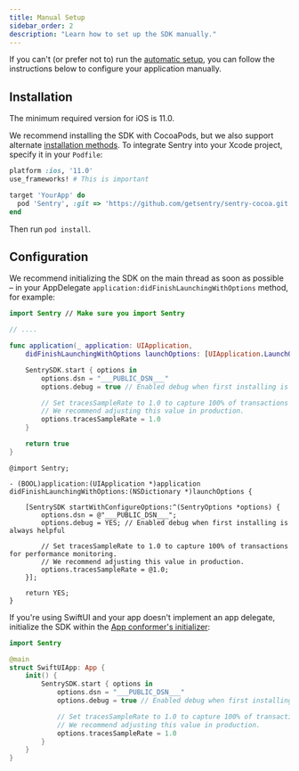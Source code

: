 ```yaml
---
title: Manual Setup
sidebar_order: 2
description: "Learn how to set up the SDK manually."
---
```


If you can't (or prefer not to) run the [automatic setup](/platforms/apple/guides/ios/#install), you can follow the instructions below to configure your application manually.

## Installation

The minimum required version for iOS is 11.0.

We recommend installing the SDK with CocoaPods, but we also support alternate [installation methods](/platforms/apple/guides/ios/install/). To integrate Sentry into your Xcode project, specify it in your `Podfile`:

```ruby {filename:Podfile}
platform :ios, '11.0'
use_frameworks! # This is important

target 'YourApp' do
  pod 'Sentry', :git => 'https://github.com/getsentry/sentry-cocoa.git', :tag => '{{@inject packages.version('sentry.cocoa') }}'
end
```

Then run `pod install`.

## Configuration

We recommend initializing the SDK on the main thread as soon as possible – in your AppDelegate `application:didFinishLaunchingWithOptions` method, for example:


```swift {tabTitle:Swift}
import Sentry // Make sure you import Sentry

// ....

func application(_ application: UIApplication,
    didFinishLaunchingWithOptions launchOptions: [UIApplication.LaunchOptionsKey: Any]?) -> Bool {

    SentrySDK.start { options in
        options.dsn = "___PUBLIC_DSN___"
        options.debug = true // Enabled debug when first installing is always helpful

        // Set tracesSampleRate to 1.0 to capture 100% of transactions for performance monitoring.
        // We recommend adjusting this value in production.
        options.tracesSampleRate = 1.0
    }

    return true
}
```

```objc {tabTitle:Objective-C}
@import Sentry;

- (BOOL)application:(UIApplication *)application didFinishLaunchingWithOptions:(NSDictionary *)launchOptions {

    [SentrySDK startWithConfigureOptions:^(SentryOptions *options) {
        options.dsn = @"___PUBLIC_DSN___";
        options.debug = YES; // Enabled debug when first installing is always helpful

        // Set tracesSampleRate to 1.0 to capture 100% of transactions for performance monitoring.
        // We recommend adjusting this value in production.
        options.tracesSampleRate = @1.0;
    }];

    return YES;
}
```

If you're using SwiftUI and your app doesn't implement an app delegate, initialize the SDK within the [App conformer's initializer](<https://developer.apple.com/documentation/swiftui/app/main()>):


```swift
import Sentry

@main
struct SwiftUIApp: App {
    init() {
        SentrySDK.start { options in
            options.dsn = "___PUBLIC_DSN___"
            options.debug = true // Enabled debug when first installing is always helpful

            // Set tracesSampleRate to 1.0 to capture 100% of transactions for performance monitoring.
            // We recommend adjusting this value in production.
            options.tracesSampleRate = 1.0
        }
    }
}
```
